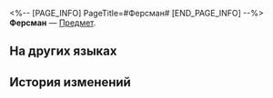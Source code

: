 <%-- [PAGE_INFO]
PageTitle=#Ферсман#
[END_PAGE_INFO] --%>
{{Предмет Инфобокс
|id          = 250113
|Изображение = Предмет Ферсман.png
|Тип         = 
|Инвентарь   = 
|Редкость    = 3
|Эффект      = 
|Описание    = 
}}
'''Ферсман''' — [[Предмет]].

==На других языках==
{{На других языках
|en   = Fersman
|zhs  = 费斯曼
|zht  = 費斯曼
|ja   = フェスマン
|ko   = 퍼스맨
|es   = Fersman
|fr   = Fersman
|ru   = Ферсман
|th   = Fersman
|vi   = Fersman
|de   = Fersman
|id   = Fersman
|pt   = Fersman
}}

==История изменений==
{{История изменений|3.5}}